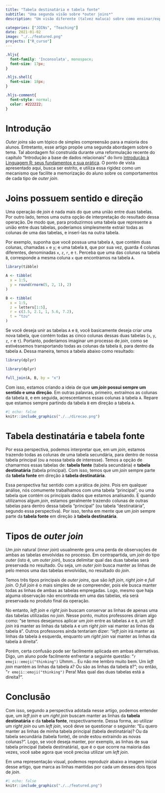 ```yaml
---
title: "Tabela destinatária e tabela fonte"
subtitle: "Uma segunda visão sobre *outer joins*"
description: "Um visão diferente (talvez maluca) sobre como ensinar/explicar *Outer joins* para seus alunos"

categories: ["JOINs", "Teaching"]
date: 2021-01-02
image: "./../featured.png"
projects: ["R_curso"]
---
```



```css
.hljs{
  font-family: 'Inconsolata', monospace;
  font-size: 17px;
}

.hljs.shell{
  font-size: 18px;
}

.hljs-comment{
  font-style: normal;
  color: #222222;
}
```




# Introdução

*Outer joins* são um tópico de simples compreensão para a maioria dos alunos. Entretanto, esse artigo propõe uma segunda abordagem sobre o tema. Tal abordagem foi construída durante uma reformulação recente do capítulo "Introdução a base de dados relacionais" do livro [Introdução à Linguagem R: seus fundamentos e sua prática](https://pedro-faria.netlify.app/pt/publication/book/introducao_linguagem_r/). O ponto de vista apresentado aqui, busca ser estrito, e utiliza essa rigidez como um mecanismo que facilite a memorização do aluno sobre os comportamentos de cada tipo de *outer join*.

# Joins possuem sentido e direção

Uma operação de *join* é nada mais do que uma união entre duas tabelas. Por outro lado, temos uma outra opção de interpretação do resultado dessa operação. De modo que, para produzirmos uma tabela que represente a união entre duas tabelas, poderíamos simplesmente extrair todas as colunas de uma das tabelas, e inserí-las na outra tabela.

Por exemplo, suponha que você possua uma tabela `A`, que contém duas colunas, chamadas `x` e `y`; e uma tabela `B`, que por sua vez, guarda 4 colunas diferentes, denominadas `x`, `z`, `r`, e `t`. Perceba que uma das colunas na tabela `B`, corresponde a mesma coluna `x` que encontramos na tabela `A`.

```r
library(tibble)

A <- tibble(
  x = 1:5,
  y = round(rnorm(5, 2, 1), 2)
)

B <- tibble(
  x = 1:5,
  z = letters[1:5],
  r = c(3.5, 2.1, 1, 5.6, 7.2),
  t = "tzu"
)
```


Se você deseja unir as tabelas `A` e `B`, você basicamente deseja criar uma nova tabela, que contém todas as cinco colunas dessas duas tabelas (`x`, `y`, `z`, `r` e `t`). Portanto, poderíamos imaginar um processo de *join*, como se estivéssemos transportando todas as colunas da tabela `B`, para dentro da tabela `A`. Dessa maneira, temos a tabela abaixo como resultado:

```r
library(dplyr)
```
```r
library(dplyr)
```
```r
full_join(A, B, by = "x")
```


Com isso, estamos criando a ideia de que **um *join* possui sempre um sentido e uma direção**. Em outras palavras, primeiro, extraímos as colunas da tabela `B`, e em seguida, acrescentamos essas colunas à tabela `A`. Repare que estamos sempre partindo da tabela `B` em direção a tabela `A`.

```r
#| echo: false
knitr::include_graphics("./../direcao.png")
```

# Tabela destinatária e tabela fonte

Por essa perspectiva, podemos interpretar que, em um *join*, estamos trazendo todas as colunas de uma tabela secundária, para dentro de nossa tabela principal (ou a nossa tabela de interesse). Temos a opção de chamarmos essas tabelas de: **tabela fonte** (tabela secundária) e **tabela destinatária** (tabela principal). Com isso, temos que um *join* sempre parte da **tabela fonte** em direção à **tabela destinatária**.

Essa perspectiva faz sentido com a prática de *joins*. Pois em qualquer análise, nós comumente trabalhamos com uma tabela "principal", ou uma tabela que contém os principais dados que estamos analisando. E quando utilizamos algum *join*, estamos geralmente trazendo colunas de outras tabelas para dentro dessa tabela "principal" (ou tabela "destinatária", segundo essa perspectiva). Por isso, tenha em mente que um *join* sempre parte da **tabela fonte** em direção à **tabela destinatária**.



# Tipos de *outer join* 

Um *join* natural (*inner join*) usualmente gera uma perda de observações de ambas as tabelas envolvidas no processo. Em contrapartida, um *join* do tipo *outer* (isto é, um *outer join*), busca delimitar qual das duas tabelas será preservada no resultado. Ou seja, um *outer join* busca manter as linhas de pelo menos uma das tabelas envolvidas, no resultado do *join*.

Temos três tipos principais de *outer joins*, que são *left join*, *right join* e *full join*. O *full join* é o mais simples de se compreender, pois ele busca manter todas as linhas de ambas as tabelas empregadas. Logo, mesmo que haja alguma observação não encontrada em uma das tabelas, ela será preservada no produto final da operação.

No entanto, *left join* e *right join* buscam conservar as linhas de apenas uma das tabelas utilizadas no *join*. Nesse ponto, muitos professores diriam algo como: "se temos desejamos aplicar um *join* entre as tabelas `A` e `B`, um *left join* irá manter as linhas da tabela `A` e um *right join* vai manter as linhas da tabela `B`". Outros professores ainda tentariam dizer: "*left join* irá manter as linhas da tabela à esquerda, enquanto um *right join* vai manter as linhas da tabela à direita". 

Porém, certa confusão pode ser facilmente aplicada em ambas alternativas. Digo, um aluno pode facilmente enfrentar a seguinte questão: "`r emoji::emoji("thinking")` Uhmm... Eu não me lembro muito bem. Um *left join* mantém as linhas da tabela `A`? Ou são as linhas da tabela `B`?"; ou então, "`r emoji::emoji("thinking")` Pera! Mas qual das duas tabelas está a direita?".

# Conclusão

Com isso, segundo a perspectiva adotada nesse artigo, podemos entender que, um *left join* e um *right join* buscam manter as linhas da **tabela destinatária** e da **tabela fonte**, respectivamente. Dessa forma, ao utilizar um *right join* ou um *left join*, você deve se questionar o seguinte: "Eu quero manter as linhas de minha tabela principal (tabela destinatária)? Ou da tabela secundária (tabela fonte), de onde estou extraindo as novas colunas?". Logo, se você deseja manter, por exemplo, as linhas de sua tabela principal (tabela destinatária), que é o que ocorre na maioria das vezes, você sabe agora que você precisa utilizar um *left join*.

Em uma representação visual, podemos reproduzir abaixo a imagem inicial desse artigo, que marca as linhas mantidas por cada um desses dois tipos de *join*.

```r
#| echo: false
knitr::include_graphics("./../featured.png")
```


